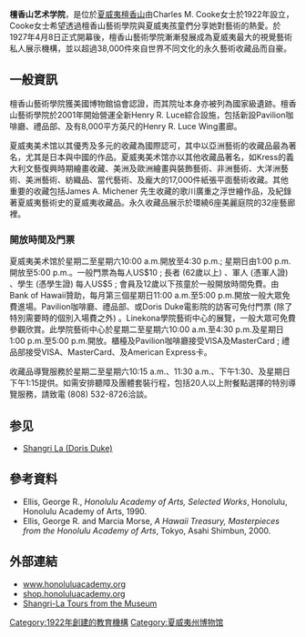 {{infobox Museum
|name=            檀香山艺术学院
|image=           Honolulu Academy of Arts.jpg
|imagesize=     260px
|established=     1922年
|location=        {{USA}}[[夏威夷州|夏威夷州]][[檀香山|檀香山]]South Beretania Street900號,
|director=        Stephen Little, PhD
|website=         [http://www.honoluluacademy.org/ www.honoluluacademy.org]
}}
'''檀香山艺术学院'''，是位於[[夏威夷|夏威夷]][[檀香山|檀香山]]由Charles M. Cooke女士於1922年設立，Cooke女士希望透過檀香山藝術學院與夏威夷孩童們分享她對藝術的熱愛。於1927年4月8日正式開幕後，檀香山藝術學院漸漸發展成為夏威夷最大的視覺藝術私人展示機構，並以超過38,000件來自世界不同文化的永久藝術收藏品而自豪。

==一般資訊==
檀香山藝術學院獲美國博物館協會認證，而其院址本身亦被列為國家級遺跡。檀香山藝術學院於2001年開始營運全新Henry R. Luce綜合設施，包括新設Pavilion咖啡廳、禮品部、及有8,000平方英尺的Henry R. Luce Wing畫廊。 


夏威夷美术馆以其優秀及多元的收藏為國際認可，其中以亞洲藝術的收藏品最為著名，尤其是日本與中國的作品。夏威夷美术馆亦以其他收藏品著名，如Kress的義大利文藝復興時期繪畫收藏、美洲及歐洲繪畫與裝飾藝術、非洲藝術、大洋洲藝術、美洲藝術、紡織品、當代藝術、及龐大的17,000件紙張平面藝術收藏。其他重要的收藏包括James A. Michener 先生收藏的歌川廣重之浮世繪作品，及紀錄著夏威夷藝術史的夏威夷收藏品。永久收藏品展示於環繞6座美麗庭院的32座藝廊裡。 

===開放時間及門票===
夏威夷美术馆於星期二至星期六10:00 a.m.開放至4:30 p.m.; 星期日由1:00 p.m.開放至5:00 p.m.。一般門票為每人US$10 ; 長者 (62歲以上) 、軍人 (憑軍人證) 、學生 (憑學生證) 每人US$5 ; 會員及12歲以下孩童於一般開放時間免費。由Bank of Hawaii贊助，每月第三個星期日11:00 a.m.至5:00 p.m.開放一般大眾免費進場。Pavilion咖啡廳、禮品部、或Doris Duke電影院的訪客可免付門票 (除了特別需要時的個別入場費之外) 。Linekona學院藝術中心的展覽，一般大眾可免費參觀欣賞。此學院藝術中心於星期二至星期六10:00 a.m.至4:30 p.m.及星期日1:00 p.m.至5:00 p.m.開放。櫃檯及Pavilion咖啡廳接受VISA及MasterCard ; 禮品部接受VISA、MasterCard、及American Express卡。

收藏品導覽服務於星期二至星期六10:15 a.m.、11:30 a.m.、下午1:30、及星期日下午1:15提供。如需安排聽障及團體套裝行程，包括20人以上附餐點選擇的特別導覽服務，請致電 (808) 532-8726洽談。
==参见==
*[[Shangri_La_(Doris_Duke)|Shangri La (Doris Duke)]]

== 參考資料 ==
* Ellis, George R., ''Honolulu Academy of Arts, Selected Works'', Honolulu, Honolulu Academy of Arts, 1990.
* Ellis, George R. and Marcia Morse, ''A Hawaii Treasury, Masterpieces from the Honolulu Academy of Arts'', Tokyo, Asahi Shimbun, 2000.

== 外部連結 ==
{{commonscat|Honolulu Museum of Art}}
*[http://www.honoluluacademy.org www.honoluluacademy.org]
*[https://web.archive.org/web/20121002230133/http://shop.honoluluacademy.org/ shop.honoluluacademy.org]
*[http://www.bluewaikiki.com/bw_ShangriLa.html Shangri-La Tours from the Museum] {{Wayback|url=http://www.bluewaikiki.com/bw_ShangriLa.html |date=20190603050017 }}

{{coord|21.30406624945797|N|157.84851014614105|W|display=title}}

[[Category:1922年創建的教育機構|Category:1922年創建的教育機構]]
[[Category:夏威夷州博物馆|Category:夏威夷州博物馆]]